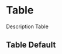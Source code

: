 
<Meta title="Organisms/Table" />

# Table

Description Table

## Table Default

<Preview withToolbar>
  <Story name="Default">
    <Table
      headCells={object("headCells", headCells)}
      formatRows={object("formatRows", formatRows)}
      dataRows={object("dataRows", dataRows)}
    />
  </Story>
</Preview>
